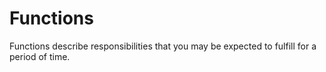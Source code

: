 
# Functions

Functions describe responsibilities that you may be expected to fulfill for a period of time.

<FunctionList />